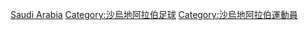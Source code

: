 {{Commonscat|Association football referees from Saudi Arabia}}

[[Category:各國足球裁判|Saudi Arabia]]
[[Category:沙烏地阿拉伯足球|Category:沙烏地阿拉伯足球]]
[[Category:沙烏地阿拉伯運動員|Category:沙烏地阿拉伯運動員]]